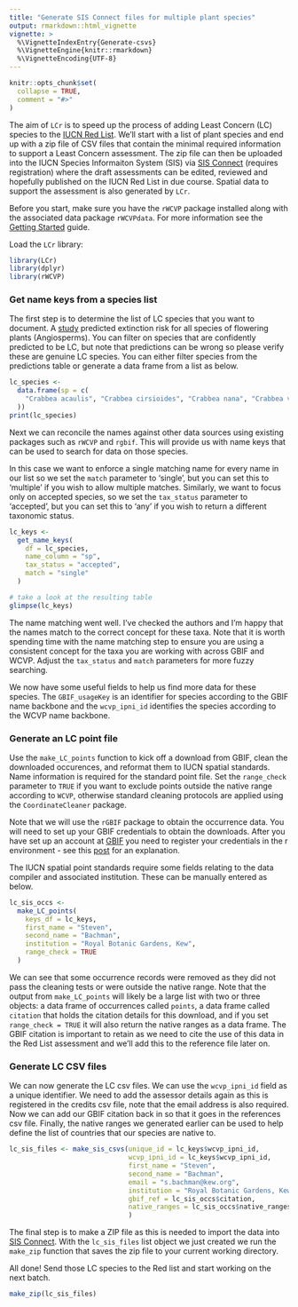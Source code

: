 ```yaml
---
title: "Generate SIS Connect files for multiple plant species"
output: rmarkdown::html_vignette
vignette: >
  %\VignetteIndexEntry{Generate-csvs}
  %\VignetteEngine{knitr::rmarkdown}
  %\VignetteEncoding{UTF-8}
---
```


```r
knitr::opts_chunk$set(
  collapse = TRUE,
  comment = "#>"
)
```

The aim of `LCr` is to speed up the process of adding Least Concern (LC) species to the [IUCN Red List](https://www.iucnredlist.org/). We'll start with a list of plant species and end up with a zip file of CSV files that contain the minimal required information to support a Least Concern assessment. The zip file can then be uploaded into the IUCN Species Informaiton System (SIS) via [SIS Connect](https://connect.iucnredlist.org/) (requires registration) where the draft assessments can be edited, reviewed and hopefully published on the IUCN Red List in due course. Spatial data to support the assessment is also generated by `LCr`.

Before you start, make sure you have the `rWCVP` package installed along with the associated data package `rWCVPdata`. For more information see the [Getting Started](https://matildabrown.github.io/rWCVP/articles/rWCVP.html) guide.

Load the `LCr` library:

```r
library(LCr)
library(dplyr)
library(rWCVP)
```

### Get name keys from a species list

The first step is to determine the list of LC species that you want to document. A [study](https://nph.onlinelibrary.wiley.com/doi/full/10.1111/nph.19592) predicted extinction risk for all species of flowering plants (Angiosperms). You can filter on species that are confidently predicted to be LC, but note that predictions can be wrong so please verify these are genuine LC species. You can either filter species from the predictions table or generate a data frame from a list as below.

```r
lc_species <-
  data.frame(sp = c(
    "Crabbea acaulis", "Crabbea cirsioides", "Crabbea nana", "Crabbea velutina"
  ))
print(lc_species)
```
Next we can reconcile the names against other data sources using existing packages such as `rWCVP` and `rgbif`. This will provide us with name keys that can be used to search for data on those species.

In this case we want to enforce a single matching name for every name in our list so we set the `match` parameter to 'single', but you can set this to 'multiple' if you wish to allow multiple matches. 
Similarly, we want to focus only on accepted species, so we set the `tax_status` parameter to 'accepted', but you can set this to 'any' if you wish to return a different taxonomic status.

```r
lc_keys <-
  get_name_keys(
    df = lc_species,
    name_column = "sp",
    tax_status = "accepted",
    match = "single"
  )

# take a look at the resulting table
glimpse(lc_keys)
```

The name matching went well. I've checked the authors and I'm happy that the names match to the correct concept for these taxa. Note that it is worth spending time with the name matching step to ensure you are using a consistent concept for the taxa you are working with across GBIF and WCVP. Adjust the `tax_status` and `match` parameters for more fuzzy searching.

We now have some useful fields to help us find more data for these species. The `GBIF_usageKey` is an identifier for species according to the GBIF name backbone and the `wcvp_ipni_id` identifies the species according to the WCVP name backbone. 

### Generate an LC point file

Use the `make_LC_points` function to kick off a download from GBIF, clean the downloaded occurences, and reformat them to IUCN spatial standards. Name information is required for the standard point file. Set the `range_check` parameter to `TRUE` if you want to exclude points outside the native range according to `WCVP`, otherwise standard cleaning protocols are applied using the `CoordinateCleaner` package.

Note that we will use the `rGBIF` package to obtain the occurrence data. You will need to set up your GBIF credentials to obtain the downloads. After you have set up an account at [GBIF](https://www.gbif.org/) you need to register your credentials in the r environment - see this [post](https://docs.ropensci.org/rgbif/articles/gbif_credentials.html) for an explanation.

The IUCN spatial point standards require some fields relating to the data compiler and associated institution. These can be manually entered as below.

```r
lc_sis_occs <-
  make_LC_points(
    keys_df = lc_keys,
    first_name = "Steven",
    second_name = "Bachman",
    institution = "Royal Botanic Gardens, Kew",
    range_check = TRUE
  )
```
We can see that some occurrence records were removed as they did not pass the cleaning tests or were outside the native range. Note that the output from `make_LC_points` will likely be a large list with two or three objects: a data frame of occurrences called `points`, a data frame called `citation` that holds the citation details for this download, and if you set `range_check = TRUE` it will also return the native ranges as a data frame. The GBIF citation is important to retain as we need to cite the use of this data in the Red List assessment and we'll add this to the reference file later on.

### Generate LC CSV files

We can now generate the LC csv files. We can use the `wcvp_ipni_id` field as a unique identifier. We need to add the assessor details again as this is registered in the credits csv file, note that the email address is also required. Now we can add our GBIF citation back in so that it goes in the references csv file. Finally, the native ranges we generated earlier can be used to help define the list of countries that our species are native to. 

```r
lc_sis_files <- make_sis_csvs(unique_id = lc_keys$wcvp_ipni_id,
                              wcvp_ipni_id = lc_keys$wcvp_ipni_id,
                              first_name = "Steven",
                              second_name = "Bachman",
                              email = "s.bachman@kew.org",
                              institution = "Royal Botanic Gardens, Kew",
                              gbif_ref = lc_sis_occs$citation,
                              native_ranges = lc_sis_occs$native_ranges
                              )
```

The final step is to make a ZIP file as this is needed to import the data into [SIS Connect](https://connect.iucnredlist.org/). With the `lc_sis_files` list object we just created we run the `make_zip` function that saves the zip file to your current working directory.

All done! Send those LC species to the Red list and start working on the next batch.

```r
make_zip(lc_sis_files)
```

